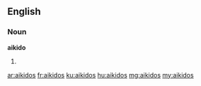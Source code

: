 ==English==

===Noun===
'''aikido'''

# {{plural of|aikido}}

[[ar:aikidos]]
[[fr:aikidos]]
[[ku:aikidos]]
[[hu:aikidos]]
[[mg:aikidos]]
[[my:aikidos]]